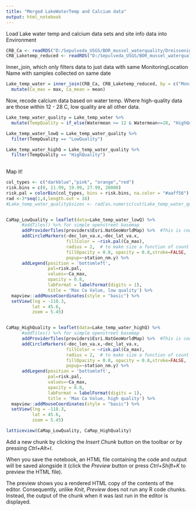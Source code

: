```yaml
---
title: "Merged LakeWaterTemp and Calcium data"
output: html_notebook
---
```



Load Lake water temp and calcium data sets and site info data into Environment
```r
CRB_Ca <- readRDS("D:/Sepulveda_USGS/BOR_mussel_waterquality/DreissenidWaterQuality/Data/processed/CRB_Ca.rds")
CRB_Laketemp_reduced <- readRDS("D:/Sepulveda_USGS/BOR_mussel_waterquality/DreissenidWaterQuality/Data/processed/CRB_Laketemp_reduced.rds")
```


Inner_join, which only filters data to just data with same MonitoringLocation Name with samples collected on same date
```r

Lake_temp_water = inner_join(CRB_Ca, CRB_Laketemp_reduced, by = c("MonitoringLocationIdentifier", "start"="Waterstart")) %>% 
  mutate(Ca_max = max, Ca_mean = mean)


```


Now, recode calcium data based on water temp.  Where high-quality data are those within 12 - 28 C, low quality are all other data. 

```r
Lake_temp_water_quality = Lake_temp_water %>% 
  mutate(TempQuality = if_else(Watermean >= 12 & Watermean<=28, "HighQuality", "LowQuality"))

Lake_temp_water_lowQ = Lake_temp_water_quality %>% 
  filter(TempQuality == "LowQuality")

Lake_temp_water_highQ = Lake_temp_water_quality %>% 
  filter(TempQuality == "HighQuality")
  
```


Map it!
```r

col_types <- c("darkblue","pink", "orange","red")  
risk.bins = c(0, 11.99, 19.99, 27.99, 20000)
risk.pal = colorBin(col_types, bins = risk.bins, na.color = "#aaff56")
rad <-3*seq(1,4,length.out = 16)
#Lake_temp_water_quality$sizes <- rad[as.numeric(cut(Lake_temp_water_quality$count, breaks=16))]


CaMap_LowQuality = leaflet(data=Lake_temp_water_lowQ) %>% 
      #addTiles() %>% for simple openstreet basemap
      addProviderTiles(providers$Esri.NatGeoWorldMap) %>%  #This is cool... https://rstudio.github.io/leaflet/basemaps.html
      addCircleMarkers(~dec_lon_va.x,~dec_lat_va.x,
                       fillColor = ~risk.pal(Ca_max),
                       radius = 2,  # to make size a function of count replace with ~sizes
                       fillOpacity = 0.8, opacity = 0.8,stroke=FALSE,
                       popup=~station_nm.y) %>%
      addLegend(position = 'bottomleft',
                pal=risk.pal,
                values=~Ca_max,
                opacity = 0.8,
                labFormat = labelFormat(digits = 1), 
                title = 'Max Ca Value, low quality') %>% 
  mapview::addMouseCoordinates(style = "basic") %>% 
  setView(lng = -118.3,
          lat = 45.6,
          zoom = 5.45)


CaMap_HighQuality = leaflet(data=Lake_temp_water_highQ) %>% 
      #addTiles() %>% for simple openstreet basemap
      addProviderTiles(providers$Esri.NatGeoWorldMap) %>%  #This is cool... https://rstudio.github.io/leaflet/basemaps.html
      addCircleMarkers(~dec_lon_va.x,~dec_lat_va.x,
                       fillColor = ~risk.pal(Ca_max),
                       radius = 2,  # to make size a function of count replace with ~sizes
                       fillOpacity = 0.8, opacity = 0.8,stroke=FALSE,
                       popup=~station_nm.y) %>%
      addLegend(position = 'bottomleft',
                pal=risk.pal,
                values=~Ca_max,
                opacity = 0.8,
                labFormat = labelFormat(digits = 1), 
                title = 'Max Ca Value, high quality') %>% 
  mapview::addMouseCoordinates(style = "basic") %>% 
  setView(lng = -118.3,
          lat = 45.6,
          zoom = 5.45)

latticeview(CaMap_LowQuality, CaMap_HighQuality)

```







Add a new chunk by clicking the *Insert Chunk* button on the toolbar or by pressing *Ctrl+Alt+I*.

When you save the notebook, an HTML file containing the code and output will be saved alongside it (click the *Preview* button or press *Ctrl+Shift+K* to preview the HTML file).

The preview shows you a rendered HTML copy of the contents of the editor. Consequently, unlike *Knit*, *Preview* does not run any R code chunks. Instead, the output of the chunk when it was last run in the editor is displayed.

